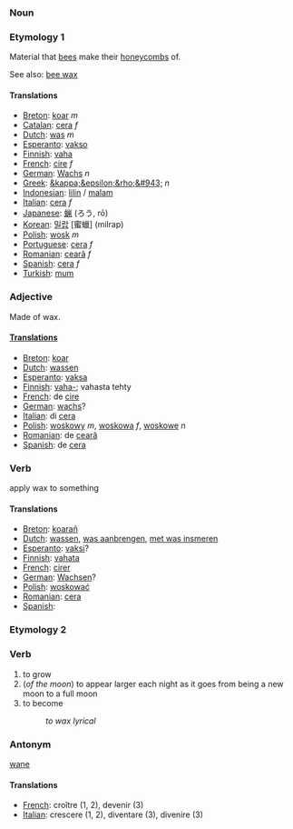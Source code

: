 ===Noun===

===Etymology 1=== 

Material that [[bee]]s make their [[honeycomb]]s of.

See also: [[bee wax]]

====Translations====
*[[Breton]]: [[koar]] ''m''
*[[Catalan]]: [[cera]] ''f''
*[[Dutch]]: [[was]] ''m''
*[[Esperanto]]: [[vakso]]
*[[Finnish]]: [[vaha]]
*[[French]]: [[cire]] ''f''
*[[German]]: [[Wachs]] ''n''
*[[Greek]]: [[&kappa;&epsilon;&rho;&#943;]] ''n''
*[[Indonesian]]: [[lilin]] / [[malam]]
*[[Italian]]: [[cera]] ''f''
*[[Japanese]]: [[蝋]] (ろう, rō)
*[[Korean]]: [[밀랍]] [蜜蠟] (milrap)
*[[Polish]]: [[wosk]] ''m''
*[[Portuguese]]: [[cera]] ''f''
*[[Romanian]]: [[ceară]] ''f''
*[[Spanish]]: [[cera]] ''f''
*[[Turkish]]: [[mum]]

===Adjective===

Made of wax.

====[[Translation]]s====

*[[Breton]]: [[koar]]
*[[Dutch]]: [[wassen]]
*[[Esperanto]]: [[vaksa]]
*[[Finnish]]: [[vaha|vaha-]]; vahasta tehty
*[[French]]: de [[cire]]
*[[German]]: [[wachs]]?
*[[Italian]]: di [[cera]]
*[[Polish]]: [[woskowy]] ''m'', [[woskowa]] ''f'', [[woskowe]] ''n''
*[[Romanian]]: de [[ceară]]
*[[Spanish]]: de [[cera]]

===Verb===

apply wax to something

====Translations====

*[[Breton]]: [[koarañ]]
*[[Dutch]]: [[wassen]], [[was aanbrengen]], [[met was insmeren]]
*[[Esperanto]]: [[vaksi]]?
*[[Finnish]]: [[vahata]]
*[[French]]: [[cirer]]
*[[German]]: [[Wachsen]]?
*[[Polish]]: [[woskować]]
*[[Romanian]]: [[cera]]
*[[Spanish]]: [[]]

===Etymology 2===

===Verb===

#to grow
#(''of the moon'') to appear larger each night as it goes from being a new moon to a full moon
#to become
#:''to wax lyrical''

===Antonym===
[[wane]]

====Translations====
*[[French]]: croître (1, 2), devenir (3)
*[[Italian]]: crescere (1, 2), diventare (3), divenire (3)